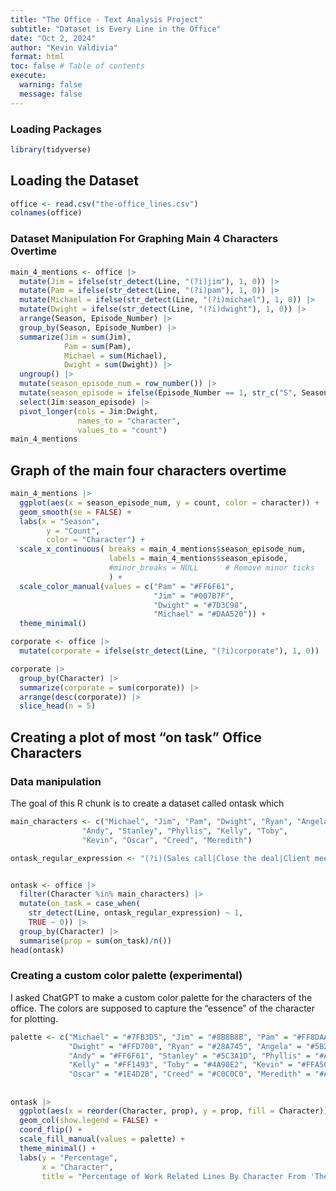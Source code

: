 ```yaml
---
title: "The Office - Text Analysis Project"
subtitle: "Dataset is Every Line in the Office"
date: "Oct 2, 2024"
author: "Kevin Valdivia"
format: html
toc: false # Table of contents
execute: 
  warning: false
  message: false
---
```


### Loading Packages

```r
library(tidyverse)
```

## Loading the Dataset

```r
office <- read.csv("the-office_lines.csv")
colnames(office)
```

### Dataset Manipulation For Graphing Main 4 Characters Overtime

```r
main_4_mentions <- office |> 
  mutate(Jim = ifelse(str_detect(Line, "(?i)jim"), 1, 0)) |> 
  mutate(Pam = ifelse(str_detect(Line, "(?i)pam"), 1, 0)) |> 
  mutate(Michael = ifelse(str_detect(Line, "(?i)michael"), 1, 0)) |> 
  mutate(Dwight = ifelse(str_detect(Line, "(?i)dwight"), 1, 0)) |> 
  arrange(Season, Episode_Number) |> 
  group_by(Season, Episode_Number) |> 
  summarize(Jim = sum(Jim),
            Pam = sum(Pam),
            Michael = sum(Michael),
            Dwight = sum(Dwight)) |> 
  ungroup() |> 
  mutate(season_episode_num = row_number()) |> 
  mutate(season_episode = ifelse(Episode_Number == 1, str_c("S", Season), "")) |> 
  select(Jim:season_episode) |> 
  pivot_longer(cols = Jim:Dwight,
               names_to = "character",
               values_to = "count")
main_4_mentions
```

## Graph of the main four characters overtime

```r
main_4_mentions |> 
  ggplot(aes(x = season_episode_num, y = count, color = character)) +
  geom_smooth(se = FALSE) +
  labs(x = "Season",
        y = "Count",
        color = "Character") +
  scale_x_continuous( breaks = main_4_mentions$season_episode_num,
                      labels = main_4_mentions$season_episode,
                      #minor_breaks = NULL      # Remove minor ticks
                      ) +
  scale_color_manual(values = c("Pam" = "#FF6F61",
                                "Jim" = "#007B7F",
                                "Dwight" = "#7D3C98",
                                "Michael" = "#DAA520")) +
  theme_minimal()
```

```r
corporate <- office |> 
  mutate(corporate = ifelse(str_detect(Line, "(?i)corporate"), 1, 0))

corporate |> 
  group_by(Character) |>
  summarize(corporate = sum(corporate)) |> 
  arrange(desc(corporate)) |> 
  slice_head(n = 5)
```

## Creating a plot of most "on task" Office Characters

### Data manipulation
The goal of this R chunk is to create a dataset called ontask which
```r
main_characters <- c("Michael", "Jim", "Pam", "Dwight", "Ryan", "Angela", 
                "Andy", "Stanley", "Phyllis", "Kelly", "Toby", 
                "Kevin", "Oscar", "Creed", "Meredith")

ontask_regular_expression <- "(?i)(Sales call|Close the deal|Client meeting|Team building|Sales quota|Dunder Mifflin|Paper company|File|Report|Workplace safety|Expense report|Business trip|Client relations|Company policy|Human resources|Submit a proposal|Meet the deadline|Job performance|Close a sale|Office supplies|Sales pitch|Productivity report|Employee evaluation|Quarterly review|Manager meeting|Sales team|Sales numbers|Work email|Conference call|Work-life balance|Overtime|Office hours|Weekly meeting|Promotion|Sales report|Job interview|Submit the paperwork|Company-wide memo|Business strategy|Client presentation|Office party|Budget meeting|New hire|Work project|Revenue target|Annual review|Management decision|Employee training|Company retreat|Work performance)"


ontask <- office |> 
  filter(Character %in% main_characters) |> 
  mutate(on_task = case_when(
    str_detect(Line, ontask_regular_expression) ~ 1,
    TRUE ~ 0)) |> 
  group_by(Character) |> 
  summarise(prop = sum(on_task)/n())
head(ontask)
```

### Creating a custom color palette (experimental)
I asked ChatGPT to make a custom color palette for the characters of the office. The colors are supposed to capture the "essence" of the character for plotting.

```r
palette <- c("Michael" = "#7FB3D5", "Jim" = "#8B8B8B", "Pam" = "#FF8DAA", 
             "Dwight" = "#FFD700", "Ryan" = "#28A745", "Angela" = "#5B2C6F", 
             "Andy" = "#FF6F61", "Stanley" = "#5C3A1D", "Phyllis" = "#A0522D", 
             "Kelly" = "#FF1493", "Toby" = "#4A90E2", "Kevin" = "#FFA500", 
             "Oscar" = "#1E4D2B", "Creed" = "#C0C0C0", "Meredith" = "#A50000")
```

##

```r
ontask |> 
  ggplot(aes(x = reorder(Character, prop), y = prop, fill = Character)) +
  geom_col(show.legend = FALSE) +
  coord_flip() +
  scale_fill_manual(values = palette) +
  theme_minimal() +
  labs(y = "Percentage",
       x = "Character",
       title = "Percentage of Work Related Lines By Character From 'The Office'")
```
